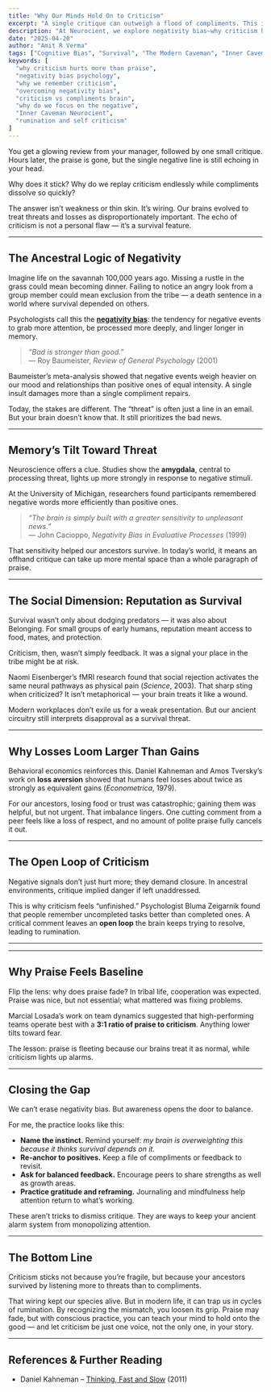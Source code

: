 ```yaml
---
title: "Why Our Minds Hold On to Criticism"
excerpt: "A single critique can outweigh a flood of compliments. This isn’t weakness—it’s the survival logic of negativity bias still running in modern life."
description: "At Neurocient, we explore negativity bias—why criticism hurts more than praise, how your Inner Caveman evolved to overvalue threats, and what you can do to stop rumination and rebalance your perspective."
date: "2025-04-20"
author: "Amit R Verma"
tags: ["Cognitive Bias", "Survival", "The Modern Caveman", "Inner Caveman"]
keywords: [
  "why criticism hurts more than praise",
  "negativity bias psychology",
  "why we remember criticism",
  "overcoming negativity bias",
  "criticism vs compliments brain",
  "why do we focus on the negative",
  "Inner Caveman Neurocient",
  "rumination and self criticism"
]
---
```



You get a glowing review from your manager, followed by one small critique. Hours later, the praise is gone, but the single negative line is still echoing in your head.  

Why does it stick? Why do we replay criticism endlessly while compliments dissolve so quickly?  

The answer isn’t weakness or thin skin. It’s wiring. Our brains evolved to treat threats and losses as disproportionately important. The echo of criticism is not a personal flaw — it’s a survival feature.  

---

## The Ancestral Logic of Negativity  

Imagine life on the savannah 100,000 years ago. Missing a rustle in the grass could mean becoming dinner. Failing to notice an angry look from a group member could mean exclusion from the tribe — a death sentence in a world where survival depended on others.  

Psychologists call this the [**negativity bias**](/insights/negativity-bias): the tendency for negative events to grab more attention, be processed more deeply, and linger longer in memory.  

> *“Bad is stronger than good.”*  
> — Roy Baumeister, *Review of General Psychology* (2001)  

Baumeister’s meta-analysis showed that negative events weigh heavier on our mood and relationships than positive ones of equal intensity. A single insult damages more than a single compliment repairs.  

Today, the stakes are different. The “threat” is often just a line in an email. But your brain doesn’t know that. It still prioritizes the bad news.  

---

## Memory’s Tilt Toward Threat  

Neuroscience offers a clue. Studies show the **amygdala**, central to processing threat, lights up more strongly in response to negative stimuli.  

At the University of Michigan, researchers found participants remembered negative words more efficiently than positive ones.  

> *“The brain is simply built with a greater sensitivity to unpleasant news.”*  
> — John Cacioppo, *Negativity Bias in Evaluative Processes* (1999)  

That sensitivity helped our ancestors survive. In today’s world, it means an offhand critique can take up more mental space than a whole paragraph of praise.  

---

## The Social Dimension: Reputation as Survival  

Survival wasn’t only about dodging predators — it was also about Belonging. For small groups of early humans, reputation meant access to food, mates, and protection.  

Criticism, then, wasn’t simply feedback. It was a signal your place in the tribe might be at risk.  

Naomi Eisenberger’s fMRI research found that social rejection activates the same neural pathways as physical pain (*Science*, 2003). That sharp sting when criticized? It isn’t metaphorical — your brain treats it like a wound.  

Modern workplaces don’t exile us for a weak presentation. But our ancient circuitry still interprets disapproval as a survival threat.  

---

## Why Losses Loom Larger Than Gains  

Behavioral economics reinforces this. Daniel Kahneman and Amos Tversky’s work on **loss aversion** showed that humans feel losses about twice as strongly as equivalent gains (*Econometrica*, 1979).  

For our ancestors, losing food or trust was catastrophic; gaining them was helpful, but not urgent. That imbalance lingers. One cutting comment from a peer feels like a loss of respect, and no amount of polite praise fully cancels it out.  

---

## The Open Loop of Criticism  

Negative signals don’t just hurt more; they demand closure. In ancestral environments, critique implied danger if left unaddressed.  

This is why criticism feels “unfinished.” Psychologist Bluma Zeigarnik found that people remember uncompleted tasks better than completed ones. A critical comment leaves an **open loop** the brain keeps trying to resolve, leading to rumination.  

---

<CavemanSpot
  prompt="Can you recall a moment when one critique drowned out ten compliments?"
  mode="inline"
/>

---

## Why Praise Feels Baseline  

Flip the lens: why does praise fade? In tribal life, cooperation was expected. Praise was nice, but not essential; what mattered was fixing problems.  

Marcial Losada’s work on team dynamics suggested that high-performing teams operate best with a **3:1 ratio of praise to criticism**. Anything lower tilts toward fear.  

The lesson: praise is fleeting because our brains treat it as normal, while criticism lights up alarms.  

---

## Closing the Gap  

We can’t erase negativity bias. But awareness opens the door to balance.  

For me, the practice looks like this:  

- **Name the instinct.** Remind yourself: *my brain is overweighting this because it thinks survival depends on it.*  
- **Re-anchor to positives.** Keep a file of compliments or feedback to revisit.  
- **Ask for balanced feedback.** Encourage peers to share strengths as well as growth areas.  
- **Practice gratitude and reframing.** Journaling and mindfulness help attention return to what’s working.  

These aren’t tricks to dismiss critique. They are ways to keep your ancient alarm system from monopolizing attention.  

---

## The Bottom Line  

Criticism sticks not because you’re fragile, but because your ancestors survived by listening more to threats than to compliments.  

That wiring kept our species alive. But in modern life, it can trap us in cycles of rumination. By recognizing the mismatch, you loosen its grip. Praise may fade, but with conscious practice, you can teach your mind to hold onto the good — and let criticism be just one voice, not the only one, in your story.  

---
<MicrochallengeBox 
  id="771bc699-b001-4d00-9fe8-893a8f8627e9"
/>  
---

## References & Further Reading  

- Daniel Kahneman – [Thinking, Fast and Slow](/books/thinking-fast-and-slow)   (2011)  
